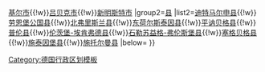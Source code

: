 <noinclude>{{noteTA
|G1=德国地名
|G2=Landkreis
}}</noinclude>
{{Navbox
|name=石勒苏益格-荷尔斯泰因州行政区划
|title=[[德国]][[石勒苏益格-荷尔斯泰因州]]行政区划
|image=[[File:Arms of Schleswig-Holstein.svg|60px|石勒苏益格-荷尔斯泰因州州徽]]
|above=
|group1=[[非县辖城市]]
|list1=[[弗伦斯堡|弗伦斯堡市]]{{!w}}[[基尔|基尔市]]{{!w}}[[吕贝克|吕贝克市]]{{!w}}[[新明斯特|新明斯特市]]
|group2=[[县 (德国)|县]]
|list2=[[迪特马尔申县]]{{!w}}[[劳恩堡公国县]]{{!w}}[[北弗里斯兰县]]{{!w}}[[东荷尔斯泰因县]]{{!w}}[[平讷贝格县]]{{!w}}[[普伦县]]{{!w}}[[伦茨堡-埃肯弗德县]]{{!w}}[[石勒苏益格-弗伦斯堡县]]{{!w}}[[塞格贝格县]]{{!w}}[[施泰因堡县]]{{!w}}[[施托尔曼县]]
|below=
}}<noinclude>
[[Category:德国行政区划模板]]
</noinclude>